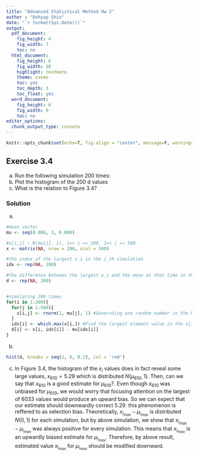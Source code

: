 ```yaml
---
title: "Advanced Statistical Method Hw 2"
author : "Dohyup Shin"
date: "`r format(Sys.Date())`"
output:
  pdf_document:
    fig_height: 4
    fig_width: 7
    toc: no
  html_document:
    fig_height: 6
    fig_width: 10
    highlight: textmate
    theme: cosmo
    toc: yes
    toc_depth: 3
    toc_float: yes
  word_document:
    fig_height: 6
    fig_width: 9
    toc: no
editor_options: 
  chunk_output_type: console
---
```



```r
knitr::opts_chunk$set(echo=T, fig.align = "center", message=F, warning=F, fig.height = 4, cache=T, dpi = 300)
```



## Exercise 3.4
(a) Run the following simulation 200 times:
	    \begin{itemize}
	        \item $x_i \overset{i.i.d}{\sim} N(\mu_i, 1)$ for $i = 1, 2, \dots, 500$
	        \item $\mu_i = 3i/500$
	        \item $i_{max}$ = index of largest $x_i$
	        \item $d = x_{i_{max}} - \mu_{i_{max}}$
	    \end{itemize}
(b) Plot the histogram of the 200 d values
(c) What is the relation to Figure 3.4?
  
  
### Solution
(a)
```r

#mean vector
mu <- seq(0.006, 3, 0.006)

#x[i,j] ~ N(mu[j], 1), 1=< i =< 200, 1=< j =< 500
x <- matrix(NA, nrow = 200, ncol = 500) 

#the index of the largest x_i in the i_th simulation
idx <- rep(NA, 200)

#the difference between the largest x_i and the mean at that time in the i-th simulation
d <- rep(NA, 200)


#simulating 200 times
for(i in 1:200){
  for(j in 1:500){
    x[i,j] <- rnorm(1, mu[j], 1) #Generating one random number in the N(mu[j], 1)
  }
  idx[i] <- which.max(x[i,]) #Find the largest element value in the x[i,]
  d[i] <- x[i, idx[i]] - mu[idx[i]]  
}

```

(b)
```r
hist(d, breaks = seq(1, 6, 0.2), col = 'red')
```

(c)
In Figure 3.4, the histogram of the $x_i$ values does in fact reveal some large values, $x_{610} = 5.29$ which is distributed $N(\mu_{610}, 1)$. Then, can we say that $x_{610}$ is a good estimate for $\mu_{610}$?.
Even though $x_{610}$ was unbiased for $\mu_{610}$, we would worry that focusing attention on the largest of 6033 values would produce an upward bias. So we can expect that our estimate should downwardly correct 5.29.
this phenomenon is reffered to as selection bias.
Theoretically, $x_{i_{max}} - \mu_{i_{max}}$ is distributed $N(0, 1)$ for each simulation, but by above simulation, we show that $x_{i_{max}} - \mu_{i_{max}}$ was always positive for every simulation. This means that $x_{i_{max}}$ is an upwardly biased estimate for $\mu_{i_{max}}$.
Therefore, by above result, estimated value $x_{i_{max}}$ for $\mu_{i_{max}}$ should be modified downward.
